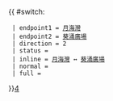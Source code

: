 {{ #switch: {{{format|}}}
  | endpoint1 = [[月海灣]]
  | endpoint2 = [[葵涌廣場]]
  | direction = 2
  | status = 
  | inline = [[月海灣]] ↔ [[葵涌廣場]]
  | normal =
  | full =
}}<noinclude>[[category:新界居民巴士路線模板|4‎]]</noinclude>